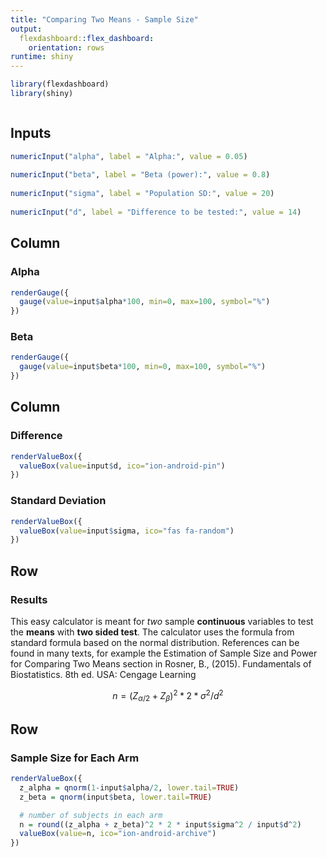 ```yaml
---
title: "Comparing Two Means - Sample Size"
output:
  flexdashboard::flex_dashboard:
    orientation: rows
runtime: shiny
---
```

  
```r
library(flexdashboard)
library(shiny)

```

```r

```

Inputs {.sidebar}
-------------------------------------

```r

numericInput("alpha", label = "Alpha:", value = 0.05)
  
numericInput("beta", label = "Beta (power):", value = 0.8)
  
numericInput("sigma", label = "Population SD:", value = 20)
  
numericInput("d", label = "Difference to be tested:", value = 14)

```

Column {data-width=550}
-----------------------

### Alpha 

```r
renderGauge({
  gauge(value=input$alpha*100, min=0, max=100, symbol="%")
})

```

### Beta 

```r
renderGauge({
  gauge(value=input$beta*100, min=0, max=100, symbol="%")
})
```

Column {data-width=550}
-----------------------



### Difference 

```r
renderValueBox({
  valueBox(value=input$d, ico="ion-android-pin")
})
```

### Standard Deviation 

```r
renderValueBox({
  valueBox(value=input$sigma, ico="fas fa-random")
})
```

Row 
-----------------------

### Results

This easy calculator is meant for *two* sample **continuous** variables to test the **means** with **two sided test**. The calculator uses the formula from standard formula based on the normal distribution. References can be found in many texts, for example the Estimation of Sample Size and Power for Comparing Two Means section in Rosner, B., (2015). Fundamentals of Biostatistics. 8th ed. USA: Cengage Learning

$$
n = (Z_{\alpha/2} + Z_\beta)^2 * 2 * \sigma^2 / d^2
$$


Row 
-----------------------

### Sample Size for Each Arm

```r

renderValueBox({
  z_alpha = qnorm(1-input$alpha/2, lower.tail=TRUE)
  z_beta = qnorm(input$beta, lower.tail=TRUE)

  # number of subjects in each arm
  n = round((z_alpha + z_beta)^2 * 2 * input$sigma^2 / input$d^2)
  valueBox(value=n, ico="ion-android-archive")
})

```
